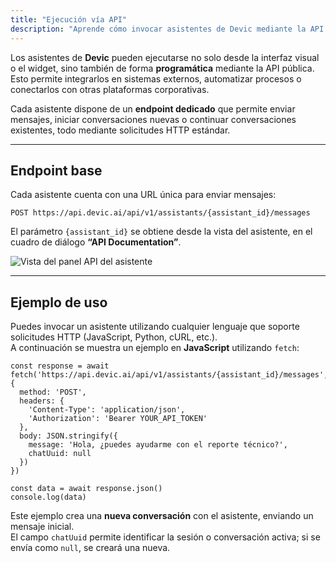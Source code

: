 ```yaml
---
title: "Ejecución vía API"
description: "Aprende cómo invocar asistentes de Devic mediante la API para integrarlos con tus aplicaciones o flujos personalizados."
---
```


Los asistentes de **Devic** pueden ejecutarse no solo desde la interfaz visual o el widget, sino también de forma **programática** mediante la API pública.  
Esto permite integrarlos en sistemas externos, automatizar procesos o conectarlos con otras plataformas corporativas.

Cada asistente dispone de un **endpoint dedicado** que permite enviar mensajes, iniciar conversaciones nuevas o continuar conversaciones existentes, todo mediante solicitudes HTTP estándar.

---

## Endpoint base

Cada asistente cuenta con una URL única para enviar mensajes:

`POST https://api.devic.ai/api/v1/assistants/{assistant_id}/messages`

El parámetro `{assistant_id}` se obtiene desde la vista del asistente, en el cuadro de diálogo **“API Documentation”**.

![Vista del panel API del asistente](fa7d3f7e-ede5-472c-a8b4-b30767ec8318.png)

---

## Ejemplo de uso

Puedes invocar un asistente utilizando cualquier lenguaje que soporte solicitudes HTTP (JavaScript, Python, cURL, etc.).  
A continuación se muestra un ejemplo en **JavaScript** utilizando `fetch`:

    const response = await fetch('https://api.devic.ai/api/v1/assistants/{assistant_id}/messages', {
      method: 'POST',
      headers: {
        'Content-Type': 'application/json',
        'Authorization': 'Bearer YOUR_API_TOKEN'
      },
      body: JSON.stringify({
        message: 'Hola, ¿puedes ayudarme con el reporte técnico?',
        chatUuid: null
      })
    })

    const data = await response.json()
    console.log(data)

Este ejemplo crea una **nueva conversación** con el asistente, enviando un mensaje inicial.  
El campo `chatUuid` permite identificar la sesión o conversación activa; si se envía como `null`, se creará una nueva.

